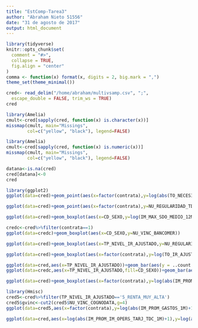 ```yaml
---
title: "EstComp-Tarea3"
author: "Abraham Nieto 51556"
date: "31 de agosto de 2017"
output: html_document
---
```

```r
library(tidyverse)
knitr::opts_chunk$set(
  comment = "#>",
  collapse = TRUE,
  fig.align = "center"
)
comma <- function(x) format(x, digits = 2, big.mark = ",")
theme_set(theme_minimal())
```


```r
cred<- read_delim("/home/abraham/multivsamp.csv", ";", 
  escape_double = FALSE, trim_ws = TRUE)
cred
```

```r
library(Amelia)
cmult<-cred[sapply(cred, function(x) is.character(x))]
missmap(cmult, main="Missings", 
        col=c("yellow", "black"), legend=FALSE) 
```
```r
library(Amelia)
cmult<-cred[sapply(cred, function(x) is.numeric(x))]
missmap(cmult, main="Missings", 
        col=c("yellow", "black"), legend=FALSE) 
```

```r
datana<-is.na(cred)
cred[datana]<-0 
cred
```
```r
library(ggplot2) 
ggplot(data=cred)+geom_point(aes(x=factor(contrata),y=log(abs(TO_NECESIDAD_FINAN_CAP_3M+1))))+facet_wrap(~TP_SEGMENTO_FINAL2)
```

```r
ggplot(data=cred)+geom_point(aes(x=factor(contrata),y=NU_REGULARIDAD_TDC_ULT_6M))+facet_wrap(~TP_SEGMENTO_FINAL2)
```
```r
ggplot(data=cred)+geom_boxplot(aes(x=CD_SEXO,y=log(IM_MAX_SDO_MEDIO_12M+1),color=factor(contrata)))
```
```r
credc<-cred%>%filter(contrata==1) 
ggplot(data=credc)+geom_boxplot(aes(x=CD_SEXO,y=NU_VINC_BANCOMER))
```
```r
ggplot(data=cred)+geom_boxplot(aes(x=TP_NIVEL_IR_AJUSTADO,y=NU_REGULARIDAD_TDC_ULT_6M,color=factor(contrata)))
```

```r

ggplot(data=cred)+geom_boxplot(aes(x=factor(contrata),y=log(TO_IR_AJUSTADO+1)))
```
```r
ggplot(data=cred,aes(x=TP_NIVEL_IR_AJUSTADO))+geom_bar(aes(y = ..count../sum(..count..)))+labs(y='percent') 
ggplot(data=credc,aes(x=TP_NIVEL_IR_AJUSTADO,fill=CD_SEXO))+geom_bar(aes(y = ..count../sum(..count..)))+labs(y='percent')
```

```r
ggplot(data=cred)+geom_boxplot(aes(x=factor(contrata),y=log(abs(IM_PROM_IM_CARGOS_6M)+1)))+facet_wrap(~TP_NIVEL_IR_AJUSTADO)
```
```r
library(Hmisc)
cred5<-cred%>%filter(TP_NIVEL_IR_AJUSTADO=='5_RENTA_MUY_ALTA')
cred5$gvinc<-cut2(cred5$NU_VINC_COGNODATA,g=4)
ggplot(data=cred5,aes(x=factor(contrata),y=log(abs(IM_PROM_GASTOS_1M)+1)))+geom_boxplot()+facet_wrap(~gvinc)
```

```r
ggplot(data=cred,aes(x=log(abs(IM_PROM_IM_OPERS_TARJ_TDC_1M)+1),y=log(abs(IM_PROM_IM_CARGOS_6M)+1)))+geom_point(aes(color=factor(contrata)))+geom_smooth(method='lm')+facet_wrap(~TP_NIVEL_IR_AJUSTADO)
```

